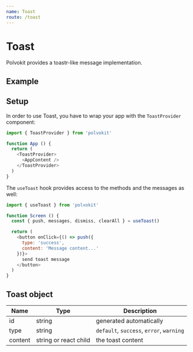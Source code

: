 ```yaml
---
name: Toast
route: /toast
---
```



# Toast

Polvokit provides a toastr-like message implementation.

## Example

<ToastProvider>
  <HomeScreen />
</ToastProvider>

## Setup

In order to use Toast, you have to wrap your app
with the `ToastProvider` component:

```js
import { ToastProvider } from 'polvokit'

function App () {
  return (
    <ToastProvider>
      <AppContent />
    </ToastProvider>
  )
}
```

The `useToast` hook provides
access to the methods and the messages as well:

```js
import { useToast } from 'polvokit'

function Screen () {
  const { push, messages, dismiss, clearAll } = useToast()

  return (
    <button onClick={() => push({
      type: 'success',
      content: 'Message content...'
    })}>
      send toast message
    </button>
  )
}
```

## Toast object

| Name | Type | Description |
| ---- | ---- | ----------- |
| id   | string | generated automatically |
| type | string | `default`, `success`, `error`, `warning` |
| content | string or react child | the toast content |
